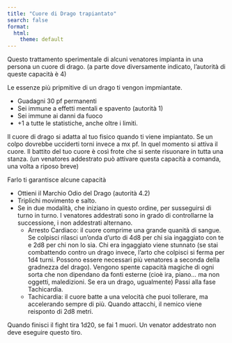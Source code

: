 ```yaml
---
title: "Cuore di Drago trapiantato"
search: false
format:
  html:
    theme: default
---
```


Questo trattamento sperimentale di alcuni venatores impianta in una persona un cuore di drago.
(a parte dove diversamente indicato, l'autorità di queste capacità  è 4)

Le essenze più pripmitive di un drago ti vengon impmiantate. 

- Guadagni 30 pf permanenti
- Sei immune a effetti mentali e spavento (autorità 1)
- Sei immune ai danni da fuoco
- +1 a tutte le statistiche, anche oltre i limiti.

Il cuore di drago si adatta al tuo fisico quando ti viene impiantato. 
Se un colpo dovrebbe ucciderti torni invece a mx pf. In quel momento si attiva il cuore. Il battito del tuo cuore è così frote che si sente risuonare in tutta una stanza. (un venatores addestrato può attivare questa capacità a comanda, una volta a riposo breve)

Farlo ti garantisce alcune capacità 

- Ottieni il Marchio Odio del Drago (autorità 4.2)
- Triplichi movimento e salto. 
- Se in due modalità, che iniziano in questo ordine, per susseguirsi di turno in turno. I venatores addestrati sono in grado di controllarne la successione, i non addestrati alternano.
    - Arresto Cardiaco: il cuore comprime una grande quanità di sangue. Se colpisci rilasci un'onda d'urto di 4d8 per chi sia ingaggiato con te e 2d8 per chi non lo sia. Chi era ingaggiato viene stunnato  (se stai combattendo contro un drago invece, l'arto che colpisci si ferma per 1d4 turni. Possono essere necessari più venatores a seconda della gradnezza del drago). Vengono spente capacità magiche di ogni sorta che non dipendano da fonti esterne (cioè ira, piano... ma non oggetti, maledizioni. Se era un drago, ugualmente) Passi alla fase Tachicardia. 
    - Tachicardia: il cuore batte a una velocità che puoi tollerare, ma accelerando sempre di più. Quando attacchi, il nemico viene reisponto di 2d8 metri. 

Quando finisci il fight tira 1d20, se fai 1 muori. Un venator addestrato non deve eseguire questo tiro. 